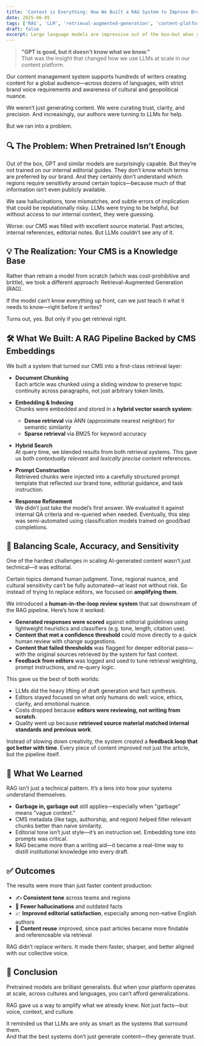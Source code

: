 ```yaml
---
title: 'Context is Everything: How We Built a RAG System to Improve Branded, Culturally Aware Content'
date: 2025-06-05
tags: ['RAG', 'LLM', 'retrieval-augmented-generation', 'content-platform']
draft: false
excerpt: Large language models are impressive out of the box—but when your CMS powers content written by hundreds of people for a global audience, accuracy and voice consistency aren't optional. Pretrained knowledge wasn't enough. We needed context. Real context.
---
```


> **"GPT is good, but it doesn’t know what we know."**  
> That was the insight that changed how we use LLMs at scale in our content platform.

Our content management system supports hundreds of writers creating content for a global audience—across dozens of languages, with strict brand voice requirements and awareness of cultural and geopolitical nuance.

We weren’t just generating content. We were curating trust, clarity, and precision. And increasingly, our authors were turning to LLMs for help.

But we ran into a problem.

## 🔍 The Problem: When Pretrained Isn’t Enough

Out of the box, GPT and similar models are surprisingly capable. But they’re not trained on our internal editorial guides. They don’t know which terms are preferred by our brand. And they certainly don’t understand which regions require sensitivity around certain topics—because much of that information isn’t even publicly available.

We saw hallucinations, tone mismatches, and subtle errors of implication that could be reputationally risky. LLMs were trying to be helpful, but without access to our internal context, they were guessing.

Worse: our CMS was filled with excellent source material. Past articles, internal references, editorial notes. But LLMs couldn’t see any of it.

## 💡 The Realization: Your CMS is a Knowledge Base

Rather than retrain a model from scratch (which was cost-prohibitive and brittle), we took a different approach: Retrieval-Augmented Generation (RAG).

If the model can’t know everything up front, can we just teach it what it needs to know—right before it writes?

Turns out, yes. But only if you get retrieval right.

## 🛠️ What We Built: A RAG Pipeline Backed by CMS Embeddings

We built a system that turned our CMS into a first-class retrieval layer:

- **Document Chunking**  
  Each article was chunked using a sliding window to preserve topic continuity across paragraphs, not just arbitrary token limits.

- **Embedding & Indexing**  
  Chunks were embedded and stored in a **hybrid vector search system**:

  - **Dense retrieval** via ANN (approximate nearest neighbor) for semantic similarity
  - **Sparse retrieval** via BM25 for keyword accuracy

- **Hybrid Search**  
  At query time, we blended results from both retrieval systems. This gave us both _contextually relevant_ and _lexically precise_ content references.

- **Prompt Construction**  
  Retrieved chunks were injected into a carefully structured prompt template that reflected our brand tone, editorial guidance, and task instruction.

- **Response Refinement**  
  We didn’t just take the model’s first answer. We evaluated it against internal QA criteria and re-queried when needed. Eventually, this step was semi-automated using classification models trained on good/bad completions.

## 🤝 Balancing Scale, Accuracy, and Sensitivity

One of the hardest challenges in scaling AI-generated content wasn’t just technical—it was editorial.

Certain topics demand human judgment. Tone, regional nuance, and cultural sensitivity can’t be fully automated—at least not without risk. So instead of trying to replace editors, we focused on **amplifying them**.

We introduced a **human-in-the-loop review system** that sat downstream of the RAG pipeline. Here’s how it worked:

- **Generated responses were scored** against editorial guidelines using lightweight heuristics and classifiers (e.g. tone, length, citation use).
- **Content that met a confidence threshold** could move directly to a quick human review with change suggestions.
- **Content that failed thresholds** was flagged for deeper editorial pass—with the original sources retrieved by the system for fast context.
- **Feedback from editors** was logged and used to tune retrieval weighting, prompt instructions, and re-query logic.

This gave us the best of both worlds:

- LLMs did the heavy lifting of draft generation and fact synthesis.
- Editors stayed focused on what only humans do well: voice, ethics, clarity, and emotional nuance.
- Costs dropped because **editors were reviewing, not writing from scratch**.
- Quality went up because **retrieved source material matched internal standards and previous work**.

Instead of slowing down creativity, the system created a **feedback loop that got better with time**. Every piece of content improved not just the article, but the pipeline itself.

## 🧠 What We Learned

RAG isn’t just a technical pattern. It’s a lens into how your systems understand themselves.

- **Garbage in, garbage out** still applies—especially when "garbage" means "vague context."
- CMS metadata (like tags, authorship, and region) helped filter relevant chunks better than naive similarity.
- Editorial tone isn’t just style—it’s an instruction set. Embedding tone into prompts was critical.
- RAG became more than a writing aid—it became a real-time way to distill institutional knowledge into every draft.

## ✅ Outcomes

The results were more than just faster content production:

- ✍️ **Consistent tone** across teams and regions
- 🚫 **Fewer hallucinations** and outdated facts
- 📈 **Improved editorial satisfaction**, especially among non-native English authors
- 🔁 **Content reuse** improved, since past articles became more findable and referenceable via retrieval

RAG didn’t replace writers. It made them faster, sharper, and better aligned with our collective voice.

## 📘 Conclusion

Pretrained models are brilliant generalists. But when your platform operates at scale, across cultures and languages, you can’t afford generalizations.

RAG gave us a way to amplify what we already knew. Not just facts—but voice, context, and culture.

It reminded us that LLMs are only as smart as the systems that surround them.  
And that the best systems don’t just generate content—they generate trust.
